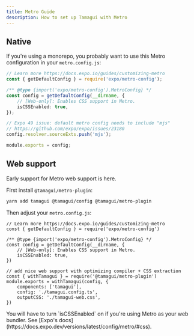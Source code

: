 ```yaml
---
title: Metro Guide
description: How to set up Tamagui with Metro
---
```


## Native

If you're using a monorepo, you probably want to use this Metro configuration in your `metro.config.js`:

```ts
// Learn more https://docs.expo.io/guides/customizing-metro
const { getDefaultConfig } = require('expo/metro-config');

/** @type {import('expo/metro-config').MetroConfig} */
const config = getDefaultConfig(__dirname, {
    // [Web-only]: Enables CSS support in Metro.
    isCSSEnabled: true,
});

// Expo 49 issue: default metro config needs to include "mjs"
// https://github.com/expo/expo/issues/23180
config.resolver.sourceExts.push('mjs');

module.exports = config;
```

## Web support

Early support for Metro web support is here.

First install `@tamagui/metro-plugin`:

```bash
yarn add tamagui @tamagui/config @tamagui/metro-plugin
```

Then adjust your `metro.config.js`:

```tsx
// Learn more https://docs.expo.io/guides/customizing-metro
const { getDefaultConfig } = require('expo/metro-config')

/** @type {import('expo/metro-config').MetroConfig} */
const config = getDefaultConfig(__dirname, {
    // [Web-only]: Enables CSS support in Metro.
    isCSSEnabled: true,
})

// add nice web support with optimizing compiler + CSS extraction
const { withTamagui } = require('@tamagui/metro-plugin')
module.exports = withTamagui(config, {
    components: ['tamagui'],
    config: './tamagui.config.ts',
    outputCSS: './tamagui-web.css',
})
```

<Notice>
  You will have to turn `isCSSEnabled` on if you're using Metro as your web bundler. See [Expo's docs](https://docs.expo.dev/versions/latest/config/metro/#css).
</Notice>
